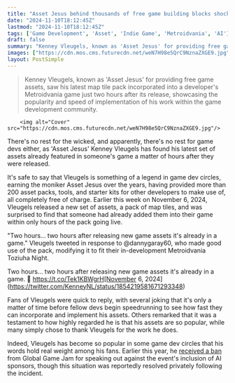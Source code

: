 ```yaml
---
title: "Asset Jesus behind thousands of free game building blocks shocked to find his latest release make its way into a game within just two hours"
date: "2024-11-10T18:12:45Z"
lastmod: "2024-11-10T18:12:45Z"
tags: ['Game Development', 'Asset', 'Indie Game', 'Metroidvania', 'AI']
draft: false
summary: "Kenney Vleugels, known as 'Asset Jesus' for providing free game assets, saw his latest map tile pack incorporated into a developer's Metroidvania game just two hours after its release, showcasing the popularity and speed of implementation of his work within the game development community."
images: ["https://cdn.mos.cms.futurecdn.net/weN7H98e5QrC9NznaZXGE9.jpg"]
layout: PostSimple
---
```

> Kenney Vleugels, known as 'Asset Jesus' for providing free game assets, saw his latest map tile pack incorporated into a developer's Metroidvania game just two hours after its release, showcasing the popularity and speed of implementation of his work within the game development community.


        <img alt="Cover" src="https://cdn.mos.cms.futurecdn.net/weN7H98e5QrC9NznaZXGE9.jpg"/>
        
There's no rest for the wicked, and apparently, there's no rest for game devs either, as 'Asset Jesus' Kenney Vleugels has found his latest set of assets already featured in someone's game a matter of hours after they were released.

It's safe to say that Vleugels is something of a legend in game dev circles, earning the moniker Asset Jesus over the years, having provided more than 200 asset packs, tools, and starter kits for other developers to make use of, all completely free of charge. Earlier this week on November 6, 2024, Vleugels released a new set of assets, a pack of map tiles, and was surprised to find that someone had already added them into their game within only hours of the pack going live.

"Two hours… two hours after releasing new game assets it's already in a game." Vleugels tweeted in response to @dannygaray60, who made good use of the pack, modifying it to fit their in-development Metroidvania Toziuha Night.

Two hours... two hours after releasing new game assets it's already in a game. 🤯 https://t.co/Tek1KBWgrH[November 6, 2024](https://twitter.com/KenneyNL/status/1854219581671293348)

Fans of Vleugels were quick to reply, with several joking that it's only a matter of time before fellow devs begin speedrunning to see how fast they can incorporate and implement his assets. Others remarked that it was a testament to how highly regarded he is that his assets are so popular, while many simply chose to thank Vleugels for the work he does.

Indeed, Vleugels has become so popular in some game dev circles that his words hold real weight among his fans. Earlier this year, he [received a ban](https://www.gamesradar.com/game-dev-legend-hailed-as-asset-jesus-says-they-were-banned-from-development-events-a-day-after-speaking-out-against-ai-sponsors/) from Global Game Jam for speaking out against the event's inclusion of AI sponsors, though this situation was reportedly resolved privately following the incident.
        